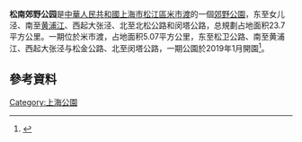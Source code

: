 '''松南郊野公园'''是[[中華人民共和國|中華人民共和國]][[上海市|上海市]][[松江區|松江區]][[米市渡|米市渡]]的一個[[郊野公園|郊野公園]]，东至女儿泾、南至[[黄浦江|黄浦江]]、西起大张泾、北至北松公路和闵塔公路，总規劃占地面积23.7平方公里。一期位於米市渡，占地面积5.07平方公里，东至松卫公路、南至黄浦江、西起大张泾与松金公路、北至闵塔公路，一期公園於2019年1月開園<ref>{{cite news |title=松南郊野公园一期开放 |url=http://m.xinhuanet.com/sh/2019-01/03/c_137716186.htm |publisher=解放日报}}</ref>。

== 參考資料 ==
{{Reflist|2}}
{{上海公園}}
[[Category:上海公園|Category:上海公園]]